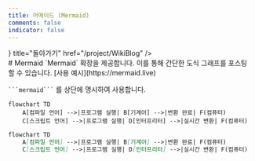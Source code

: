 ```yaml
---
title: 머메이드 (Mermaid)
comments: false
indicator: false
---
```



<Cards>
<Card icon={<Icon.arrow_left/>} title="돌아가기" href="/project/WikiBlog" />
</Cards>

<br/>
# Mermaid
`Mermaid` 확장을 제공합니다. 이를 통해 간단한 도식 그래프를 포스팅 할 수 있습니다.
[사용 예시](https://mermaid.live)

` ```mermaid``` ` 를 상단에 명시하여 사용합니다.

```mermaid
flowchart TD
    A[컴파일 언어] -->|프로그램 실행| B[기계어] -->|변환 완료| F(컴퓨터)
    C[스크립트 언어] -->|프로그램 실행| D[인터프리터] -->|실시간 변환| F(컴퓨터)
```

```md filename="Markdown"
flowchart TD
    A[컴파일 언어] -->|프로그램 실행| B[기계어] -->|변환 완료| F(컴퓨터)
    C[스크립트 언어] -->|프로그램 실행| D[인터프리터] -->|실시간 변환| F(컴퓨터)
```